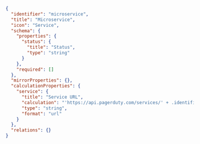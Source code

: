 ```json showLineNumbers
{
  "identifier": "microservice",
  "title": "Microservice",
  "icon": "Service",
  "schema": {
    "properties": {
      "status": {
        "title": "Status",
        "type": "string"
      }
    },
    "required": []
  },
  "mirrorProperties": {},
  "calculationProperties": {
    "service": {
      "title": "Service URL",
      "calculation": "'https://api.pagerduty.com/services/' + .identifier",
      "type": "string",
      "format": "url"
    }
  },
  "relations": {}
}
```
